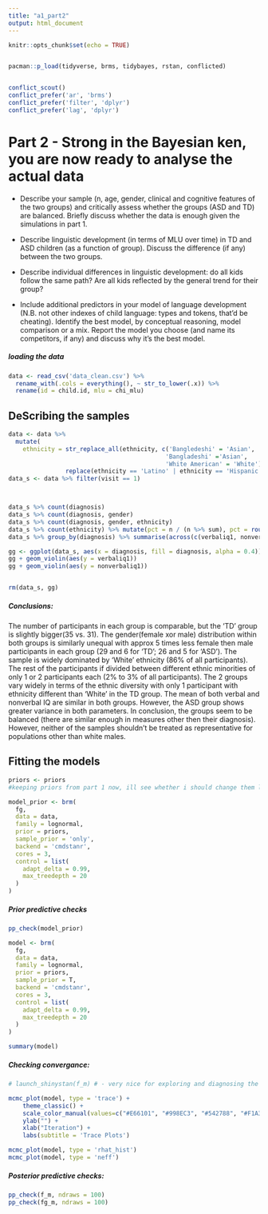 ```yaml
---
title: "a1_part2"
output: html_document
---
```


```r
knitr::opts_chunk$set(echo = TRUE)


pacman::p_load(tidyverse, brms, tidybayes, rstan, conflicted)


conflict_scout()
conflict_prefer('ar', 'brms')
conflict_prefer('filter', 'dplyr')
conflict_prefer('lag', 'dplyr')
```

# Part 2 - Strong in the Bayesian ken, you are now ready to analyse the actual data

- Describe your sample (n, age, gender, clinical and cognitive features of the two groups) and critically assess whether the groups (ASD and TD) are balanced. Briefly discuss whether the data is enough given the simulations in part 1.
- Describe linguistic development (in terms of MLU over time) in TD and ASD children (as a function of group). Discuss the difference (if any) between the two groups.
- Describe individual differences in linguistic development: do all kids follow the same path? Are all kids reflected by the general trend for their group?

- Include additional predictors in your model of language development (N.B. not other indexes of child language: types and tokens, that'd be cheating). Identify the best model, by conceptual reasoning, model comparison or a mix. Report the model you choose (and name its competitors, if any) and discuss why it's the best model.

##### loading the data
```r
data <- read_csv('data_clean.csv') %>%
  rename_with(.cols = everything(), ~ str_to_lower(.x)) %>%
  rename(id = child.id, mlu = chi_mlu)
```
## DeScribing the samples
```r
data <- data %>% 
  mutate(
    ethnicity = str_replace_all(ethnicity, c('Bangledeshi' = 'Asian', 
                                            'Bangladeshi' ='Asian', 
                                            'White American' = 'White')) %>%
                replace(ethnicity == 'Latino' | ethnicity == 'Hispanic', 'Latino/Hispanic'))
data_s <- data %>% filter(visit == 1)



data_s %>% count(diagnosis)
data_s %>% count(diagnosis, gender) 
data_s %>% count(diagnosis, gender, ethnicity)
data_s %>% count(ethnicity) %>% mutate(pct = n / (n %>% sum), pct = round(pct, 2))
data_s %>% group_by(diagnosis) %>% summarise(across(c(verbaliq1, nonverbaliq1), ~ mean(.x, na.rm = TRUE)))

gg <- ggplot(data_s, aes(x = diagnosis, fill = diagnosis, alpha = 0.4))
gg + geom_violin(aes(y = verbaliq1))
gg + geom_violin(aes(y = nonverbaliq1))


rm(data_s, gg)
```
##### Conclusions:
The number of participants in each group is comparable, but the 'TD' group is slightly bigger(35 vs. 31). The gender(female xor male) distribution within both groups is similarly unequal with approx 5 times less female then male participants in each group (29 and 6 for 'TD'; 26 and 5 for 'ASD'). The sample is widely dominated by 'White' ethnicity (86% of all participants). The rest of the participants if divided between different ethnic minorities of only 1 or 2 participants each (2% to 3% of all participants). The 2 groups vary widely in terms of the ethnic diversity with only 1 participant with ethnicity different than 'White' in the TD group. The mean of both verbal and nonverbal IQ are similar in both groups. However, the ASD group shows greater variance in both parameters. In conclusion, the groups seem to be balanced (there are similar enough in measures other then their diagnosis). However, neither of the samples shouldn't be treated as representative for populations other than white males.

## Fitting the models
```r
priors <- priors
#keeping priors from part 1 now, ill see whether i should change them later

model_prior <- brm(
  fg,
  data = data,
  family = lognormal,
  prior = priors,
  sample_prior = 'only',
  backend = 'cmdstanr',
  cores = 3,
  control = list(
    adapt_delta = 0.99,
    max_treedepth = 20
  )
)
```
##### Prior predictive checks
```r
pp_check(model_prior)
```

```r
model <- brm(
  fg,
  data = data,
  family = lognormal,
  prior = priors,
  sample_prior = T,
  backend = 'cmdstanr',
  cores = 3,
  control = list(
    adapt_delta = 0.99,
    max_treedepth = 20
  )
)
```
```r
summary(model)
```

##### Checking convergance:
```r
# launch_shinystan(f_m) # - very nice for exploring and diagnosing the model, but opens up in a new window

mcmc_plot(model, type = 'trace') + 
    theme_classic() + 
    scale_color_manual(values=c("#E66101", "#998EC3", "#542788", "#F1A340")) + 
    ylab("") + 
    xlab("Iteration") + 
    labs(subtitle = 'Trace Plots')

mcmc_plot(model, type = 'rhat_hist')
mcmc_plot(model, type = 'neff')
```
##### Posterior predictive checks:
```r
pp_check(f_m, ndraws = 100)
pp_check(fg_m, ndraws = 100)
```
#####
